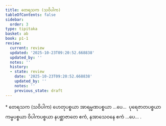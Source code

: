 ```yaml
---
title: တေရသက (သဝိပါက)
tableOfContents: false
sidebar:
  order: 3
type: tipitaka
basket: ab
book: p1-1
review:
  current: review
  updated: '2025-10-23T09:20:52.668838'
  updated_by: ''
  notes: ''
  history:
  - state: review
    date: '2025-10-23T09:20:52.668838'
    updated_by: ''
    notes: ''
    previous_state: draft
---
```



<ReviewStatus review={frontmatter.review} showDetails={true} />

<HypothesisAnnotation frontmatter={frontmatter} />

<DynamicBreadcrumb />

<Paragraph type="center" book="p1-1">
* တေရသက (သဝိပါက)
</Paragraph>

<Paragraph number="284" book="p1-1">
ဟေတုပစ္စယာ အာရမ္မဏပစ္စယာ …ပေ…  ပုရေဇာတပစ္စယာ ကမ္မပစ္စယာ ဝိပါကပစ္စယာ နပစ္ဆာဇာတေ ဧကံ, နအာသေဝနေ ဧကံ …ပေ… .
</Paragraph>